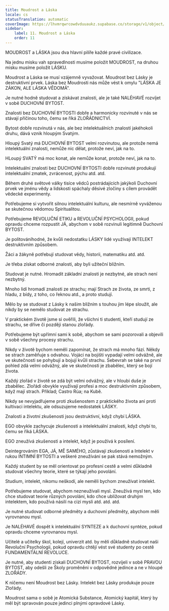 ```yaml
---
title: Moudrost a Láska
locale: cs
statusTranslation: automatic
coverImage: https://lhvmrqwrcowdvduuaukz.supabase.co/storage/v1/object/public/strapi-uploads/small_cover-educacion-fundamental.webp-2d51a7828a2b1309555be27f7e2a61a0.webp
sidebar:
    label: 11. Moudrost a Láska
    order: 11
---
```

MOUDROST a LÁSKA jsou dva hlavní pilíře každé pravé civilizace.

Na jednu misku vah spravedlnosti musíme položit MOUDROST, na druhou misku musíme položit LÁSKU.

Moudrost a Láska se musí vzájemně vyvažovat. Moudrost bez Lásky je destruktivní prvek. Láska bez Moudrosti nás může vést k omylu "LÁSKA JE ZÁKON, ALE LÁSKA VĚDOMÁ".

Je nutné hodně studovat a získávat znalosti, ale je také NALÉHAVÉ rozvíjet v sobě DUCHOVNÍ BYTOST.

Znalosti bez DUCHOVNÍ BYTOSTI dobře a harmonicky rozvinuté v nás se stávají příčinou toho, čemu se říká ZLOŘÁDNICTVÍ.

Bytost dobře rozvinutá v nás, ale bez intelektuálních znalostí jakéhokoli druhu, dává vznik hloupým Svatým.

Hloupý Svatý má DUCHOVNÍ BYTOST velmi rozvinutou, ale protože nemá intelektuální znalosti, nemůže nic dělat, protože neví, jak na to.

HLoupý SVATÝ má moc konat, ale nemůže konat, protože neví, jak na to.

Intelektuální znalosti bez DUCHOVNÍ BYTOSTI dobře rozvinuté produkují intelektuální zmatek, zvrácenost, pýchu atd. atd.

Během druhé světové války tisíce vědců postrádajících jakýkoli Duchovní prvek ve jménu vědy a lidskosti spáchaly děsivé zločiny s cílem provádět vědecké experimenty.

Potřebujeme si vytvořit silnou intelektuální kulturu, ale nesmírně vyváženou se skutečnou vědomou Spiritualitou.

Potřebujeme REVOLUČNÍ ETIKU a REVOLUČNÍ PSYCHOLOGII, pokud opravdu chceme rozpustit JÁ, abychom v sobě rozvinuli legitimně Duchovní BYTOST.

Je politováníhodné, že kvůli nedostatku LÁSKY lidé využívají INTELEKT destruktivním způsobem.

Žáci a žákyně potřebují studovat vědy, historii, matematiku atd. atd.

Je třeba získat odborné znalosti, aby byli užiteční bližním.

Studovat je nutné. Hromadit základní znalosti je nezbytné, ale strach není nezbytný.

Mnoho lidí hromadí znalosti ze strachu; mají Strach ze života, ze smrti, z hladu, z bídy, z toho, co řeknou atd., a proto studují.

Mělo by se studovat z Lásky k našim bližním s touhou jim lépe sloužit, ale nikdy by se nemělo studovat ze strachu.

V praktickém životě jsme si ověřili, že všichni ti studenti, kteří studují ze strachu, se dříve či později stanou zlořády.

Potřebujeme být upřímní sami k sobě, abychom se sami pozorovali a objevili v sobě všechny procesy strachu.

Nikdy v životě bychom neměli zapomínat, že strach má mnoho fází. Někdy se strach zaměňuje s odvahou. Vojáci na bojišti vypadají velmi odvážně, ale ve skutečnosti se pohybují a bojují kvůli strachu. Sebevrah se také na první pohled zdá velmi odvážný, ale ve skutečnosti je zbabělec, který se bojí života.

Každý zlořád v životě se zdá být velmi odvážný, ale v hloubi duše je zbabělec. Zlořádi obvykle využívají profesi a moc destruktivním způsobem, když mají strach. Příklad; Castro Rúa; na Kubě.

Nikdy se nevyjadřujeme proti zkušenostem z praktického života ani proti kultivaci intelektu, ale odsuzujeme nedostatek LÁSKY.

Znalosti a životní zkušenosti jsou destruktivní, když chybí LÁSKA.

EGO obvykle zachycuje zkušenosti a intelektuální znalosti, když chybí to, čemu se říká LÁSKA.

EGO zneužívá zkušenosti a intelekt, když je používá k posílení.

Deintegrováním EGA, JÁ, MĚ SAMÉHO, zůstávají zkušenosti a Intelekt v rukou INTIMNÍ BYTOSTI a veškeré zneužívání se pak stává nemožným.

Každý student by se měl orientovat po profesní cestě a velmi důkladně studovat všechny teorie, které se týkají jeho povolání.

Studium, intelekt, nikomu neškodí, ale neměli bychom zneužívat intelekt.

Potřebujeme studovat, abychom nezneužívali mysl. Zneužívá mysl ten, kdo chce studovat teorie různých povolání, kdo chce ubližovat druhým intelektem, kdo používá násilí na cizí mysli atd. atd. atd.

Je nutné studovat odborné předměty a duchovní předměty, abychom měli vyrovnanou mysl.

Je NALÉHAVÉ dospět k intelektuální SYNTEZE a k duchovní syntéze, pokud opravdu chceme vyrovnanou mysl.

Učitelé a učitelky škol, kolejí, univerzit atd. by měli důkladně studovat naši Revoluční Psychologii, pokud opravdu chtějí vést své studenty po cestě FUNDAMENTÁLNÍ REVOLUCE.

Je nutné, aby studenti získali DUCHOVNÍ BYTOST, rozvíjeli v sobě PRAVOU BYTOST, aby odešli ze Školy proměněni v odpovědné jedince a ne v hloupé ZLOŘÁDY.

K ničemu není Moudrost bez Lásky. Intelekt bez Lásky produkuje pouze Zlořády.

Moudrost sama o sobě je Atomická Substance, Atomický kapitál, který by měl být spravován pouze jedinci plnými opravdové Lásky.

